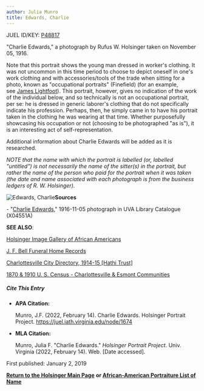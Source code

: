 ```yaml
---
author: Julia Munro
title: Edwards, Charlie
---
```

JUEL ID/KEY: [P48817](http://juel.iath.virginia.edu/public_person?person=48817 "P48817")

"Charlie Edwards," a photograph by Rufus W. Holsinger taken on November 05, 1916.

Note that this portrait shows the young man dressed in worker's clothing. It was not uncommon in this time period to choose to depict oneself in one's work clothing and with accessories/tools of the trade when sitting for a photo, known as "occupational portraits" (Finefield) (for an example, see [James Lightfoot](http://juel.iath.virginia.edu/node/1206 "Lightfoot, James")). This portrait, however, gives no indication of the work of the individual below, and so technically is not an occupational portrait, per se: he is dressed in generic laborer's clothing that do not specifically indicate his profession. Perhaps, then, he simply came in to have his portrait taken in the clothing he was wearing at that time. Whether purposefully showcasing his occupation or not (choosing to be photographed "as is"), it is an interesting act of self-representation.

Additional information about Charlie Edwards will be added as it is researched. 

_NOTE that the name with which the portrait is labelled (or, labelled "untitled") is not necessarily the name of the sitter(s) in the portrait, but rather the name of the person who paid for the portrait when it was taken (the date and name associated with each photograph is from the business ledgers of R. W. Holsinger)._

![Edwards, Charlie](https://iiif.lib.virginia.edu/iiif/uva-lib:1044728/full/778,561/0/default.jpg "Edwards, Charlie")**Sources**

\- "[Charlie Edwards](https://search.lib.virginia.edu/catalog/uva-lib:1044728#?c=0&m=0&s=0&cv=0&xywh=0%2C-70%2C4000%2C2965 "Edwards, Charlie")," 1916-11-05 photograph in UVA Library Catalogue (X04551A) 

**SEE ALSO**:

[Holsinger Image Gallery of African Americans](http://rwholsingerphotos.org/images.php "Holsinger Image Gallery of African Americans")

[J. F. Bell Funeral Home Records](http://www2.vcdh.virginia.edu/afam/raceandplace/perl_scripts/funeral_search.html "J. F. Bell Funeral Home Database") 

[Charlottesville City Directory, 1914-15 \[Hathi Trust\]](https://catalog.hathitrust.org/Record/101954103 "Charlottesville City Directory, 1914-15") 

[1870 & 1910 U. S. Census - Charlottesville & Esmont Communities](http://www2.vcdh.virginia.edu/afam/raceandplace/census/search_both.html "1870 & 1910 U. S. Census: Charlottesville and Esmont Communities")

##### **Cite This Entry**

*   **APA Citation:**
    
    Munro, J.F. (2022, February 14). Charlie Edwards. Holsinger Portrait Project. https://juel.iath.virginia.edu/node/1674
    
*   **MLA Citation:**
    
    Munro, Julia F. "Charlie Edwards." _Holsinger Portrait Project_. Univ. Virginia (2022, February 14). Web. \[Date accessed\].
    

  
First published: January 2, 2019    

[**Return to the Holsinger Main Page**](http://juel.iath.virginia.edu/node/980) **or [African-American Portraiture List of Name](http://juel.iath.virginia.edu/node/996)**